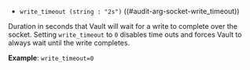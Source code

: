 - `write_timeout (string : "2s")` ((#audit-arg-socket-write_timeout))

Duration in seconds that Vault will wait for a write to complete over the
socket. Setting `write_timeout` to `0` disables time outs and forces Vault to
always wait until the write completes.

**Example**: `write_timeout=0`

